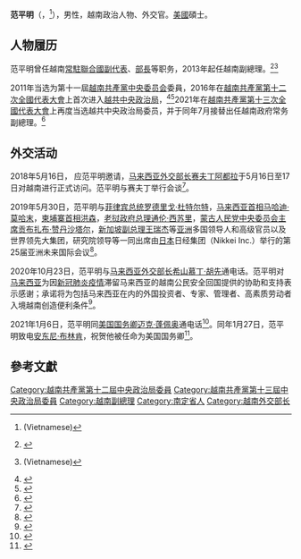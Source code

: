{{Expand Vietnamese|date=2016年11月}}
{{expand|time=2015-12-16T13:05:13+00:00}}
{{Infobox officeholder
|name           = 范平明<br>Phạm Bình Minh
|image          = Phạm Bình Minh 20190530.jpg
|office1        = {{SRV}}[[越南副總理|政府常务副總理]]
|primeminister1 = [[范明政|范明政]]
|term_start1    = 2021年7月28日
|term_end1      = 
|predecessor1   = {{link-vi|張和平 (1955年)|Trương Hòa Bình|张和平}}
|successor1     = 
|office2        = {{SRV}}{{link-vi|外交部|Bộ Ngoại giao (Việt Nam)}}部長
|primeminister2 = [[阮晉勇|阮晉勇]]<br>[[阮春福|阮春福]]
|term_start2    = 2011年8月3日
|term_end2      = 2021年4月8日
|predecessor2   = [[范家謙|范家謙]]
|successor2     = {{link-vi|裴青山|Bùi Thanh Sơn}}
|birth_date     = {{birth date and age|1959|3|26|df=y}}
|birth_place    = {{VDVN}}[[南定省|南定省]][[務本縣|務本縣]]{{link-vi|連明社|Liên Minh, Vụ Bản}}<ref name="daibieu"/>
|death_date     = 
|death_place    = 
|nationality    = {{VNM}}
|party          = {{VCP}}
|spouse         = 
|children       = 
|alma_mater     = {{Link-en|越南外交學院|Diplomatic Academy of Vietnam}}<br> {{Link-en|弗萊徹法律與外交學院|Fletcher School of Law and Diplomacy}}
}}
'''范平明'''（{{Lang-vi|Phạm Bình Minh}}，{{bd|1959年|3月26日}}<ref name="daibieu">{{cite web|title=QUỐC HỘI NƯỚC CỘNG HÒA XÃ HỘI CHỦ NGHĨA VIỆT NAM ĐẠI BIỂU QUỐC HỘI CÁC KHÓA|url=http://dbqh.na.gov.vn/daibieu/54/857/Pham-Binh-Minh.aspx}}(Vietnamese)</ref>），男性，越南政治人物、外交官。[[美国|美國]]{{Link-en|弗萊徹法律與外交學院|Fletcher School of Law and Diplomacy}}碩士。

== 人物履历 ==

范平明曾任越南[[常駐聯合國代表|常駐聯合國副代表]]、{{link-vi|越南外交部|Bộ Ngoại giao (Việt Nam)}}[[部長|部長]]等职务，2013年起任越南副總理。<ref>{{Cite web|title=Bản in bài viết : 范平明副总理会见澳大利亚前外交部长|url=http://cn.news.chinhphu.vn/Utilities/PrintView.aspx?ID=13439|access-date=2021-05-16|work=cn.news.chinhphu.vn}}</ref><ref>{{cite web|title=Phó Thủ tướng Phạm Bình Minh lần đầu trả lời báo giới|url=http://news.zing.vn/Pho-Thu-tuong-Pham-Binh-Minh-lan-dau-tra-loi-bao-gioi-post368532.html|accessdate=19 January 2015}}(Vietnamese)</ref>

2011年当选为第十一屆[[越南共产党中央委员会|越南共產黨中央委员会]]委員，2016年在[[越南共產黨第十二次全國代表大會|越南共產黨第十二次全國代表大會]]上首次进入[[越共中央政治局|越共中央政治局]]，<ref name=":0">{{cite web|url = http://123.30.190.43/tiengviet/tulieuvankien/vankiendang/details.asp?topic=191&subtopic=279&leader_topic=592&id=BT2291460121|title = Chỉ thị số 36-CT/TW ngày 30/5/2014 của Bộ chính trị về đại hội đảng bộ các cấp tiến tới Đại hội đại biểu toàn quốc lần thứ XII của Đảng|website = Báo Điện tử Đảng Cộng sản Việt Nam|date =2014-06-16|accessdate =2015-09-30|archive-date = 2015-10-02|archive-url = https://web.archive.org/web/20151002151011/http://123.30.190.43/tiengviet/tulieuvankien/vankiendang/details.asp?topic=191&subtopic=279&leader_topic=592&id=BT2291460121|dead-url = yes}}</ref><ref name=":4">{{cite web|url = http://tuoitre.vn/tin/chinh-tri-xa-hoi/20151221/dai-hoi-dang-toan-quoc-lan-thu-xii-tu-ngay-20-den-2812016/1024888.html|title = Đại hội Đảng toàn quốc lần thứ XII từ ngày 20 đến 28-1-2016|date = 2015-12-21|accessdate = 2015-12-22|publisher = |website = Tuổi Trẻ|archive-url = https://web.archive.org/web/20151223021926/http://tuoitre.vn/tin/chinh-tri-xa-hoi/20151221/dai-hoi-dang-toan-quoc-lan-thu-xii-tu-ngay-20-den-2812016/1024888.html|archive-date = 2015-12-23|dead-url = yes}}</ref>2021年在[[越南共產黨第十三次全國代表大會|越南共產黨第十三次全國代表大會]]上再度当选越共中央政治局委员，并于同年7月接替{{link-vi|張和平 (1955年)|Trương Hòa Bình|张和平}}出任越南政府常务副總理。<ref>{{cite web |title=国家统一47周年：越南政府常务副总理范平明出席禄宁解放日50周年 |url=https://zh.vietnamplus.vn/%E5%9B%BD%E5%AE%B6%E7%BB%9F%E4%B8%8047%E5%91%A8%E5%B9%B4%E8%B6%8A%E5%8D%97%E6%94%BF%E5%BA%9C%E5%B8%B8%E5%8A%A1%E5%89%AF%E6%80%BB%E7%90%86%E8%8C%83%E5%B9%B3%E6%98%8E%E5%87%BA%E5%B8%AD%E7%A6%84%E5%AE%81%E8%A7%A3%E6%94%BE%E6%97%A550%E5%91%A8%E5%B9%B4/162759.vnp |website=[[越通社|越通社]] |accessdate=2022-04-07}}</ref>

== 外交活动 ==
2018年5月16日， 应范平明邀请，[[马来西亚外交部|马来西亚外交部长]][[赛夫丁阿都拉|赛夫丁阿都拉]]于5月16日至17日对越南进行正式访问。范平明与赛夫丁举行会谈<ref>{{Cite web|title=越南政府副总理兼外长范平明与马来西亚外长赛富丁举行会谈|url=https://vovworld.vn/zh-CN/新闻/越南政府副总理兼外长范平明与马来西亚外长赛富丁举行会谈-749648.vov|accessdate=2021-02-22|date=2019-05-16|work=越南之声广播电台|language=vi}}</ref>。

2019年5月30日，范平明与[[菲律宾总统|菲律宾总统]][[罗德里戈·杜特尔特|罗德里戈·杜特尔特]]，[[马来西亚首相|马来西亚首相]][[马哈迪·莫哈末|马哈迪·莫哈末]]，[[柬埔寨政府首脑列表|柬埔寨首相]][[洪森|洪森]]，[[老挝政府总理|老挝政府总理]][[通伦·西苏里|通伦·西苏里]]，[[蒙古人民党中央委员会主席|蒙古人民党中央委员会主席]][[贡布扎布·赞达沙塔尔|贡布扎布·赞丹沙塔尔]]，[[新加坡副总理|新加坡副总理]][[王瑞杰|王瑞杰]]等[[亚洲|亚洲]]多国领导人和高级官员以及世界领先大集团，研究院领导等一同出席由[[日本|日本]]日经集团（Nikkei Inc.）举行的第25届亚洲未来国际会议<ref>{{Cite web|title=范平明副总理出席第25届亚洲未来国际会议|url=https://cn.nhandan.org.vn/international/international_news/item/7024601-范平明副总理出席第25届亚洲未来国际会议.html|accessdate=2021-02-22|work=范平明副总理出席第25届亚洲未来国际会议|language=zh-cn}}</ref>。

2020年10月23日，范平明与[[马来西亚外交部|马来西亚外交部长]][[希山慕丁·胡先|希山慕丁·胡先]]通电话。范平明对[[马来西亚|马来西亚]]为因[[2019冠状病毒病疫情|新冠肺炎疫情]]滞留马来西亚的越南公民安全回国提供的协助和支持表示感谢；承诺将为包括马来西亚在内的外国投资者、专家、管理者、高素质劳动者入境越南创造便利条件<ref>{{Cite web|title=越南与马来西亚两国外长通电话  时政  Vietnam+ (VietnamPlus)|url=https://zh.vietnamplus.vn/越南与马来西亚两国外长通电话/128943.vnp|accessdate=2021-02-22|date=2020-10-23|last=VietnamPlus|work=VietnamPlus|language=zh}}</ref>。

2021年1月6日，范平明同[[美国国务卿|美国国务卿]][[邁克·蓬佩奧|迈克·蓬佩奥]]通电话<ref>{{Cite web|title=政府副总理兼外交部长范平明与美国国务卿蓬佩奥通电话|url=https://cn.qdnd.vn/cid-6123/7183/nid-580109.html|accessdate=2021-02-22|work=cn-cdn.qdnd.vn|publisher=越南人民军队报|language=zh}}</ref>。同年1月27日，范平明致电[[安東尼·布林肯|安东尼·布林肯]]，祝贺他被任命为美国国务卿<ref>{{Cite web|title=范平明致电祝贺安东尼·布林肯就任美国国务卿|url=https://cn.qdnd.vn/cid-6123/7183/nid-580666.html|accessdate=2021-02-22|work=cn-cdn.qdnd.vn|publisher=越南人民军队报|language=zh}}</ref>。

== 參考文獻 ==
{{reflist}}

{{越共中央政治局/12}}
{{越共中央政治局/13}}
{{DEFAULTSORT:Phạm Bình Minh}}
[[Category:越南共產黨第十二屆中央政治局委員|Category:越南共產黨第十二屆中央政治局委員]]
[[Category:越南共產黨第十三屆中央政治局委員|Category:越南共產黨第十三屆中央政治局委員]]
[[Category:越南副總理|Category:越南副總理]]
[[Category:南定省人|Category:南定省人]]
[[Category:越南外交部长|Category:越南外交部长]]